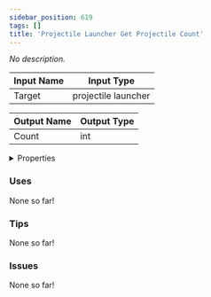 ```yaml
---
sidebar_position: 619
tags: []
title: 'Projectile Launcher Get Projectile Count'
---
```


*No description.*






<EsbSvg />

| Input Name | Input Type |
|-----------|-----------|
| Target | projectile launcher |

| Output Name | Output Type |
|-----------|-----------|
| Count | int |


<details>
  <summary>Properties</summary>
  <div>
    <div>
    <table>
      <thead>
        <tr>
          <th>Is beta required?</th>
          <th>❌</th>
        </tr>
        <tr>
          <th>Is this chip a trolling risk?</th>
          <th>❌</th>
        </tr>
        <tr>
          <th>Is this chip a role assignment risk?</th>
          <th>❌</th>
        </tr>
        <tr>
          <th>Chip UUID</th>
          <th>25f4df63-828a-482b-89e5-96e357575dfe</th>
        </tr>
      </thead>
    </table>
    </div>
  </div>
</details>

### Uses

None so far!

### Tips

None so far!

### Issues

None so far!